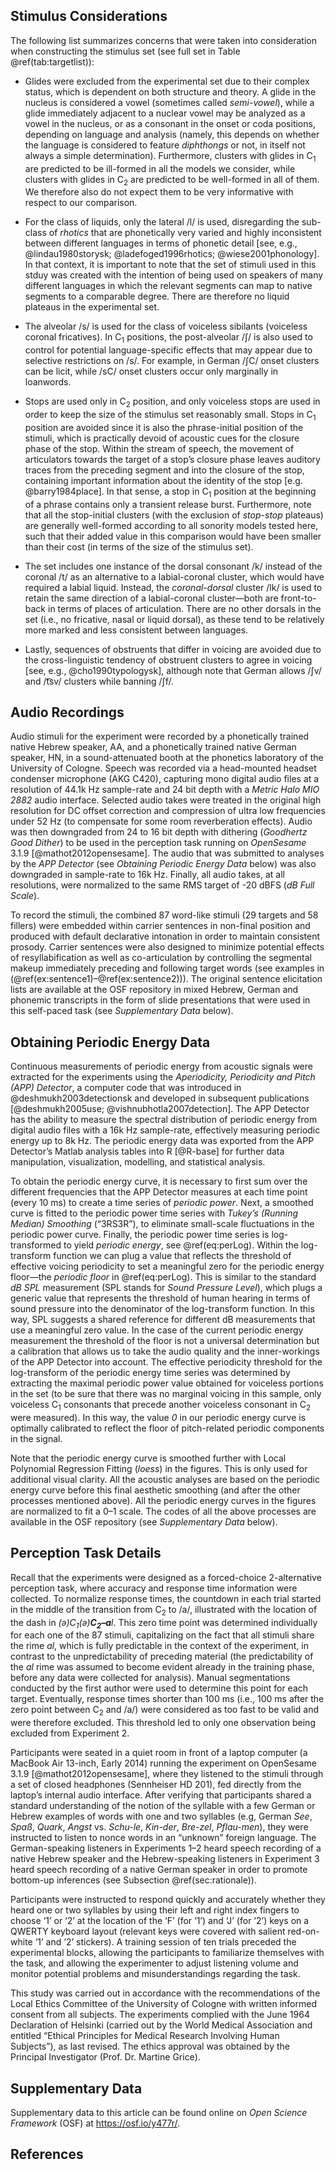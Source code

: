 \label{appendix:a}

## Stimulus Considerations {-} 

The following list summarizes concerns that were taken into consideration when constructing the stimulus set (see full set in Table \@ref(tab:targetlist)):

* Glides were excluded from the experimental set due to their complex status, which is dependent on both structure and theory. A glide in the nucleus is considered a vowel (sometimes called *semi-vowel*), while a glide immediately adjacent to a nuclear vowel may be analyzed as a vowel in the nucleus, or as a consonant in the onset or coda positions, depending on language and analysis (namely, this depends on whether the language is considered to feature *diphthongs* or not, in itself not always a simple determination). Furthermore, clusters with glides in C~1~ are predicted to be ill-formed in all the models we consider, while clusters with glides in C~2~ are predicted to be well-formed in all of them. We therefore also do not expect them to be very informative with respect to our comparison.

*	For the class of liquids, only the lateral /l/ is used, disregarding the sub-class of *rhotics* that are phonetically very varied and highly inconsistent between different languages in terms of phonetic detail [see, e.g., @lindau1980storysk; @ladefoged1996rhotics; @wiese2001phonology]. In that context, it is important to note that the set of stimuli used in this stduy was created with the intention of being used on speakers of many different languages in which the relevant segments can map to native segments to a comparable degree. There are therefore no liquid plateaus in the experimental set.

*	The alveolar /s/ is used for the class of voiceless sibilants (voiceless coronal fricatives). In C~1~ positions, the post-alveolar /ʃ/ is also used to control for potential language-specific effects that may appear due to selective restrictions on /s/. For example, in German /ʃC/ onset clusters can be licit, while /sC/ onset clusters occur only marginally in loanwords.

*	Stops are used only in C~2~ position, and only voiceless stops are used in order to keep the size of the stimulus set reasonably small. Stops in C~1~ position are avoided since it is also the phrase-initial position of the stimuli, which is practically devoid of acoustic cues for the closure phase of the stop. Within the stream of speech, the movement of articulators towards the target of a stop's closure phase leaves auditory traces from the preceding segment and into the closure of the stop, containing important information about the identity of the stop [e.g. @barry1984place]. In that sense, a stop in C~1~ position at the beginning of a phrase contains only a transient release burst. 
Furthermore, note that all the stop-initial clusters (with the exclusion of *stop-stop* plateaus) are generally well-formed according to all sonority models tested here, such that their added value in this comparison would have been smaller than their cost (in terms of the size of the stimulus set).

* The set includes one instance of the dorsal consonant /k/ instead of the coronal /t/ as an alternative to a labial-coronal cluster, which would have required a labial liquid. Instead, the *coronal-dorsal* cluster /lk/ is used to retain the same direction of a labial-coronal cluster---both are front-to-back in terms of places of articulation. There are no other dorsals in the set (i.e., no fricative, nasal or liquid dorsal), as these tend to be relatively more marked and less consistent between languages.

*	Lastly, sequences of obstruents that differ in voicing are avoided due to the cross-linguistic tendency of obstruent clusters to agree in voicing [see, e.g., @cho1990typologysk], although note that German allows /ʃv/ and /t͡sv/ 
clusters while banning /ʃf/.

## Audio Recordings {-}

Audio stimuli for the experiment were recorded by a phonetically trained native Hebrew speaker, AA, and a phonetically trained native German speaker, HN, in a sound-attenuated booth at the phonetics laboratory of the 
<!-- first author's university. -->
University of Cologne.
Speech was recorded via a head-mounted headset condenser microphone (AKG C420), capturing mono digital audio files at a resolution of 44.1k Hz sample-rate and 24 bit depth with a *Metric Halo MIO 2882* audio interface. Selected audio takes were treated in the original high resolution for DC offset correction and compression of ultra low frequencies under 52 Hz (to compensate for some room reverberation effects). Audio was then downgraded from 24 to 16 bit depth with dithering (*Goodhertz Good Dither*) to be used in the perception task running on *OpenSesame* 3.1.9 [@mathot2012opensesame]. The audio that was submitted to analyses by the *APP Detector* (see *Obtaining Periodic Energy Data* below) was also downgraded in sample-rate to 16k Hz. Finally, all audio takes, at all resolutions, were normalized to the same RMS target of -20 dBFS (*dB Full Scale*).

To record the stimuli, the combined 87 word-like stimuli (29 targets and 58 fillers) were embedded within carrier sentences in non-final position and produced with default declarative intonation in order to maintain consistent prosody. Carrier sentences were also designed to minimize potential effects of resyllabification as well as co-articulation by controlling the segmental makeup immediately preceding and following target words (see examples in (\@ref(ex:sentence1)--\@ref(ex:sentence2))). 
The original sentence elicitation lists are available at the OSF repository in mixed Hebrew, German and phonemic transcripts in the form of slide presentations that were used in this self-paced task (see *Supplementary Data* below).

\begin{exe}
\ex \textbf{/ze maʁˈgiʃ \emph{CCal} kaˈʁe.ga/} (Hebrew: ʼit feels (like) \emph{CCal} at the momentʼ) \label{ex:sentence1}
\ex \textbf{er muss \emph{CCal} kaufen} (German: ʼhe must buy \emph{CCal}ʼ) \label{ex:sentence2}
\end{exe}

## Obtaining Periodic Energy Data {-}

Continuous measurements of periodic energy from acoustic signals were extracted for the experiments using the *Aperiodicity, Periodicity and Pitch (APP) Detector*, a computer code that was introduced in @deshmukh2003detectionsk and developed in subsequent publications [@deshmukh2005use; @vishnubhotla2007detection]. 
The APP Detector has the ability to measure the spectral distribution of periodic energy from digital audio files with a 16k Hz sample-rate, effectively measuring periodic energy up to 8k Hz.
The periodic energy data was exported from the APP Detector's Matlab analysis tables into R [@R-base] for further data manipulation, visualization, modelling, and statistical analysis.

To obtain the periodic energy curve, it is necessary to first sum over the different frequencies that the APP Detector measures at each time point (every 10 ms) to create a time series of *periodic power*. 
Next, a smoothed curve is fitted to the periodic power time series with *Tukey's (Running Median) Smoothing* ("3RS3R"), to eliminate small-scale fluctuations in the periodic power curve. 
Finally, the periodic power time series is log-transformed to yield *periodic energy*, see \@ref(eq:perLog). 
Within the log-transform function we can plug a value that reflects the threshold of effective voicing periodicity to set a meaningful zero for the periodic energy floor---the *periodic floor* in \@ref(eq:perLog). 
This is similar to the standard *dB SPL* measurement (SPL stands for *Sound Pressure Level*), which plugs a generic value that represents the threshold of human hearing in terms of sound pressure into the denominator of the log-transform function. In this way, SPL suggests a shared reference for different dB measurements that use a meaningful zero value.
In the case of the current periodic energy measurement the threshold of the floor is not a universal determination but a calibration that allows us to take the audio quality and the inner-workings of the APP Detector into account. 
The effective periodicity threshold for the log-transform of the periodic energy time series was determined by extracting the maximal periodic power value obtained for voiceless portions in the set (to be sure that there was no marginal voicing in this sample, only voiceless C~1~ consonants that precede another voiceless consonant in C~2~ were measured). In this way, the value $\mathit{0}$ in our periodic energy curve is optimally calibrated to reflect the floor of pitch-related periodic components in the signal.

\begin{equation}
  periodic~energy = 10 \cdot \log_{10}\!\left(\frac{periodic~power}{periodic~floor}\right) \label{eq:perLog}
\end{equation}

Note that the periodic energy curve is smoothed further with Local Polynomial Regression Fitting (*loess*) in the figures. This is only used for additional visual clarity. All the acoustic analyses are based on the periodic energy curve before this final aesthetic smoothing (and after the other processes mentioned above). All the periodic energy curves in the figures are normalized to fit a $0$--$1$ scale.
The codes of all the above processes are available in the OSF repository (see *Supplementary Data* below).

## Perception Task Details {-}

Recall that the experiments were designed as a forced-choice 2-alternative perception task, where accuracy and response time information were collected.
To normalize response times, the countdown in each trial started in the middle of the transition from C~2~ to /a/, illustrated with the location of the dash in *(ə)C~1~(ə)**C~2~--a**l*. This zero time point was determined individually for each one of the 87 stimuli, capitalizing on the fact that all stimuli share the rime *al*, which is fully predictable in the context of the experiment, in contrast to the unpredictability of preceding material (the predictability of the *al* rime was assumed to become evident already in the training phase, before any data were collected for analysis). Manual segmentations conducted by the first author were used to determine this point for each target. Eventually, response times shorter than 100 ms (i.e., 100 ms after the zero point between C~2~ and /a/) were considered as too fast to be valid and were therefore excluded. This threshold led to only one observation being excluded from Experiment 2.

Participants were seated in a quiet room in front of a laptop computer (a MacBook Air 13-inch, Early 2014) running the experiment on OpenSesame 3.1.9 [@mathot2012opensesame], where they listened to the stimuli through a set of closed headphones (Sennheiser HD 201), fed directly from the laptop's internal audio interface. After verifying that participants shared a standard understanding of the notion of the syllable with a few German or Hebrew examples of words with one and two syllables (e.g, German *See*, *Spaß*, *Quark*, *Angst* vs. *Schu-le*, *Kin-der*, *Bre-zel*, *Pflau-men*), they were instructed to listen to nonce words in an "unknown" foreign language. 
The German-speaking listeners in Experiments 1--2 heard speech recording of a native Hebrew speaker and the Hebrew-speaking listeners in Experiment 3 heard speech recording of a native German speaker in order to promote bottom-up inferences (see Subsection \@ref(sec:rationale)).

Participants were instructed to respond quickly and accurately whether they heard one or two syllables by using their left and right index fingers to choose '1' or '2' at the location of the ‘F' (for '1') and ‘J' (for '2') keys on a QWERTY keyboard layout (relevant keys were covered with salient red-on-white ‘1' and ‘2' stickers).
A training session of ten trials preceded the experimental blocks, allowing the participants to familiarize themselves with the task, and allowing the experimenter to adjust listening volume and monitor potential problems and misunderstandings regarding the task.

This study was carried out in accordance with the recommendations of the Local Ethics Committee 
of the University of Cologne
with written informed consent from all subjects. The experiments complied with the June 1964 Declaration of Helsinki (carried out by the World Medical Association and entitled “Ethical Principles for Medical Research Involving Human Subjects”), as last revised.
The ethics approval was obtained by the Principal Investigator (Prof. Dr. Martine Grice).

## Supplementary Data  {-}
Supplementary data to this article can be found online on *Open Science Framework* (OSF) at <https://osf.io/y477r/>.

## References {-}
